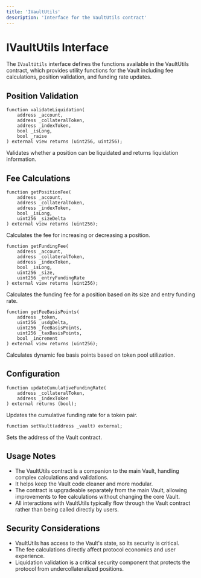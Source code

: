 ```yaml
---
title: 'IVaultUtils'
description: 'Interface for the VaultUtils contract'
---
```


# IVaultUtils Interface

The `IVaultUtils` interface defines the functions available in the VaultUtils contract, which provides utility functions for the Vault including fee calculations, position validation, and funding rate updates.

## Position Validation

```solidity
function validateLiquidation(
    address _account,
    address _collateralToken,
    address _indexToken,
    bool _isLong,
    bool _raise
) external view returns (uint256, uint256);
```
Validates whether a position can be liquidated and returns liquidation information.

## Fee Calculations

```solidity
function getPositionFee(
    address _account,
    address _collateralToken,
    address _indexToken,
    bool _isLong,
    uint256 _sizeDelta
) external view returns (uint256);
```
Calculates the fee for increasing or decreasing a position.

```solidity
function getFundingFee(
    address _account,
    address _collateralToken,
    address _indexToken,
    bool _isLong,
    uint256 _size,
    uint256 _entryFundingRate
) external view returns (uint256);
```
Calculates the funding fee for a position based on its size and entry funding rate.

```solidity
function getFeeBasisPoints(
    address _token,
    uint256 _usdgDelta,
    uint256 _feeBasisPoints,
    uint256 _taxBasisPoints,
    bool _increment
) external view returns (uint256);
```
Calculates dynamic fee basis points based on token pool utilization.

## Configuration

```solidity
function updateCumulativeFundingRate(
    address _collateralToken,
    address _indexToken
) external returns (bool);
```
Updates the cumulative funding rate for a token pair.

```solidity
function setVault(address _vault) external;
```
Sets the address of the Vault contract.

## Usage Notes

- The VaultUtils contract is a companion to the main Vault, handling complex calculations and validations.
- It helps keep the Vault code cleaner and more modular.
- The contract is upgradeable separately from the main Vault, allowing improvements to fee calculations without changing the core Vault.
- All interactions with VaultUtils typically flow through the Vault contract rather than being called directly by users.

## Security Considerations

- VaultUtils has access to the Vault's state, so its security is critical.
- The fee calculations directly affect protocol economics and user experience.
- Liquidation validation is a critical security component that protects the protocol from undercollateralized positions.
